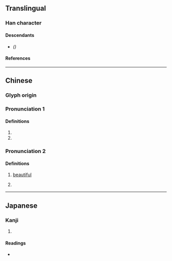 {{also|驪|儷|㛤}}
{{character info/new}}
==Translingual==

===Han character===
{{Han char|rn=38|rad=女|as=19|sn=22|four=41411|canj=VMMP|ids=⿰女麗}}

====Descendants====
* {{l|mul|[[㛤]]}} ''({{w|Simplified Chinese}})''

====References====
{{Han ref|kx=0274.220|dkj=06911|dj=0542.400|hdz=21091.050|uh=5B4B}}

----

==Chinese==
{{zh-forms|s=㛤}}

===Glyph origin===
{{Han etym}}

===Pronunciation 1===
{{zh-pron
|m=lí
|c=lei4
|mc=y
|oc=y
|ma=
|cat=
}}

====Definitions====
{{zh-hanzi}}

# {{zh-alt-form|驪|[[name]] of historical tribe}}
# {{surname|lang=zh}}

===Pronunciation 2===
{{zh-pron
|m=lì
|c=
|mc=
|oc=
|ma=
|cat=
}}

====Definitions====
{{zh-hanzi}}

# {{lb|zh|literary}} [[beautiful]]
# {{zh-alt-form|儷|[[spouse]], [[couple]], [[pair]]}}

----

==Japanese==

===Kanji===
{{ja-kanji|grade=|rs=女19}}

# {{defn|lang=ja|sort=女19}}

====Readings====
* {{ja-readings|on=[[り]] (ri), [[れい]] (rei), [[らい]] (rai)|kun=[[また]] (mata), [[あざな]] (azana)}}